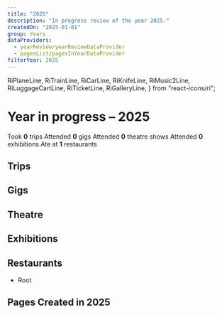 ```yaml
---
title: "2025"
description: "In progress review of the year 2025."
createdOn: "2025-01-01"
group: Years
dataProviders:
  - yearReview/yearReviewDataProvider
  - pagesList/pagesInYearDataProvider
filterYear: 2025
---
```


  RiPlaneLine,
  RiTrainLine,
  RiCarLine,
  RiKnifeLine,
  RiMusic2Line,
  RiLuggageCartLine,
  RiTicketLine,
  RiGalleryLine,
} from "react-icons/ri";

# Year in progress – 2025

<EmbeddedWrapper>
  <Wall>
    <Tile>
      <Icon component={RiLuggageCartLine} /> Took <strong>0</strong> trips
    </Tile>
    <Tile>
      <Icon component={RiMusic2Line} /> Attended <strong>0</strong> gigs
    </Tile>
    <Tile>
      <Icon component={RiTicketLine} /> Attended <strong>0</strong> theatre
      shows
    </Tile>
    <Tile>
      <Icon component={RiGalleryLine} /> Attended <strong>0</strong> exhibitions
    </Tile>
    <Tile>
      <Icon component={RiKnifeLine} /> Ate at <strong>1</strong> restaurants
    </Tile>
    <CountTiles />
  </Wall>
</EmbeddedWrapper>

## Trips

## Gigs

## Theatre

## Exhibitions

## Restaurants

- Root

## Pages Created in 2025

<PagesList withIndex={true} />

